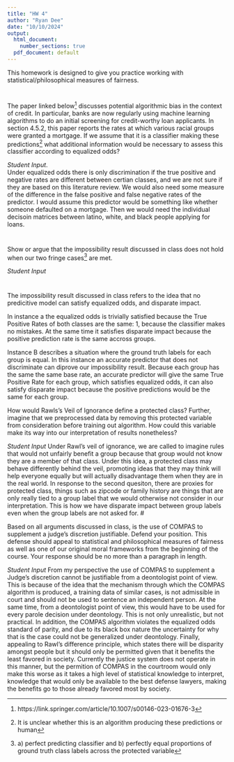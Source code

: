 ---
title: "HW 4"
author: "Ryan Dee"
date: "10/10/2024"
output:
  html_document:
    number_sections: true
  pdf_document: default
---

This homework is designed to give you practice working with statistical/philosophical measures of fairness. 

#
The paper linked below^[https://link.springer.com/article/10.1007/s00146-023-01676-3] discusses potential algorithmic bias in the context of credit.  In particular, banks are now regularly using machine learning algorithms to do an initial screening for credit-worthy loan applicants.  In section 4.5.2, this paper reports the rates at which various racial groups were granted a mortgage.  If we assume that it is a classifier making these predictions^[It is unclear whether this is an algorithm producing these predictions or human] what additional information would be necessary to assess this classifier according to equalized odds?

*Student Input*.  
Under equalized odds there is only discrimination if the true positive and negative rates are different between certian classes, and we are not sure if they are based on this literature review. We would also need some measure of the difference in the false positive and false negative rates of the predictor.  I would assume this predictor would be something like whether someone defaulted on a mortgage.  Then we would need the individual decisoin matrices between latino, white, and black people applying for loans.  

#
Show or argue that the impossibility result discussed in class does not hold when our two fringe cases^[a) perfect predicting classifier and b) perfectly equal proportions of ground truth class labels across the protected variable] are met.  

*Student Input*

#
  The impossibility result discussed in class refers to the idea that no predicitive model can satisfy equalized odds, and disparate impact.  

  In instance a the equalized odds is trivially satisfied because the True Positive Rates of both classes are the same: 1, because the classifier makes no mistakes.  At the same time it satisfies disparate impact because the positive prediction rate is the same accross groups.  
  
  Instance B describes a situation where the ground truth labels for each group is equal.  In this instance an accurate predictor that does not discriminate can diprove our impossibility result.  Because each group has the same the same base rate, an accurate predictor will give the same True Positive Rate for each group, which satisfies equalized odds, it can also satisfy disparate impact because the positive predictions would be the same for each group.  
  
How would Rawls's Veil of Ignorance define a protected class?  Further, imagine that we preprocessed data by removing this protected variable from consideration before training out algorithm.  How could this variable make its way into our interpretation of results nonetheless?

*Student Input*
Under Rawl's veil of ignorance, we are called to imagine rules that would not unfairly benefit a group because that group would not know they are a member of that class. Under this idea, a protected class may behave differently behind the veil, promoting ideas that they may think will help everyone equally but will actually disadvantage them when they are in the real world.  In response to the second quesiton, there are proxies for protected class, things such as zipcode or family history are things that are only really tied to a group label that we would otherwise not consider in our interpretation.  This is how we have disparate impact between group labels even when the group labels are not asked for. 
#

Based on all arguments discussed in class, is the use of COMPAS to supplement a judge's discretion justifiable.  Defend your position.  This defense should appeal to statistical and philosophical measures of fairness as well as one of our original moral frameworks from the beginning of the course.  Your response should be no more than a paragraph in length. 

*Student Input*
From my perspective the use of COMPAS to supplement a Judge's discretion cannot be justifiable from a deontologist point of view.  This is because of the idea that the mechanism through which the COMPAS algorithm is produced, a training data of similar cases, is not admissible in court and should not be used to sentence an independent person. At the same time, from a deontologist point of view, this would have to be used for every parole decision under deontology.  This is not only unrealistic, but not practical.  In addition, the COMPAS algorithm violates the equalized odds standard of parity, and due to its black box nature the uncertainty for why that is the case could not be generalized under deontology.  Finally, appealing to Rawl's difference principle, which states there will be disparity amongst people but it should only be permitted given that it benefits the least favored in society.  Currently the justice system does not operate in this manner, but the permition of COMPAS in the courtroom would only make this worse as it takes a high level of statistical knowledge to interpret, knowledge that would only be available to the best defense lawyers, making the benefits go to those already favored most by society.  